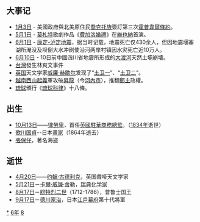 {{yearTOC|1786|清'''[[乾隆|乾隆]]五十一年'''；林爽文'''[[天运_(林爽文)|天运]]元年'''；越南后黎朝'''[[景興|景興]]四十七年'''，西山朝'''[[泰德_(年号)|泰德]]九年'''；日本'''[[天明_(日本)|天明]]六年'''}}
== 大事记 ==
*[[1月3日|1月3日]] - 美國政府與北美原住民[[喬克托族|喬克托族]]簽訂第三次[[霍普韋爾條約|霍普韋爾條約]]。
*[[5月1日|5月1日]] - [[莫札特|莫札特]]歌劇作品《[[費加洛婚禮|費加洛婚禮]]》在[[維也納|維也納]]首演。
*[[6月1日|6月1日]] -  [[1786年康定-泸定地震|康定-泸定地震]]，据当时记载，地震死亡仅430余人，但因地震堰塞湖所淹没及坝倒大水冲刷使沿河两岸村镇因水灾死亡近10万人。
*[[6月10日|6月10日]] - 10日前中國四川省地震所形成的[[大渡河|大渡河]]天然土壩崩壊。
*[[台灣|台灣]]發生林爽文事件
*[[英国|英国]]天文学家[[威廉·赫歇爾|威廉·赫歇尔]]发现了“[[土卫一|土卫一]]”、“[[土卫二|土卫二]]”。
*[[越南|越南]][[西山起義|西山起義]]軍攻破[[昇龍|昇龍]]（今[[河內市|河內市]]），推翻[[鄭主|鄭主]]政權。
*[[琉球國|琉球]]頒行《[[琉球科律|琉球科律]]》十八條。

== 出生 ==
*[[10月13日|10月13日]]——[[律勞卑|律勞卑]]，首任[[英国|英國]][[英國駐華商務總監|駐華商務總監]]。（[[1834年|1834年]]逝世）
*[[歌川國貞|歌川国貞]]--日本[[畫家|畫家]]（1864年逝去）
*[[張保仔|張保仔]]，著名海盜

== 逝世 ==
{{Wikisource year mention}}
*[[4月20日|4月20日]]——[[约翰·古德利克|约翰·古德利克]]，英国聋哑天文学家
*[[5月21日|5月21日]]－[[卡爾·威廉·舍勒|卡爾·威廉·舍勒]]，[[瑞典|瑞典]][[化学家|化学家]]
*[[8月17日|8月17日]]－[[腓特烈二世|腓特烈二世]]（1712-1786），普鲁士国王
*[[9月17日|9月17日]]－[[德川家治|德川家治]]，日本[[江戶幕府|江戶幕府]]第十代將軍

[[Category:1786年|*]]
[[Category:1780年代|6年]]
[[Category:18世纪各年|8]]